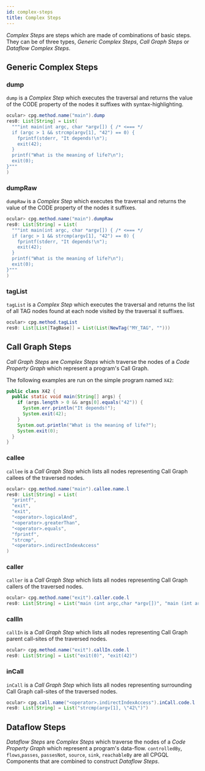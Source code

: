 ```yaml
---
id: complex-steps
title: Complex Steps
---
```


_Complex Steps_ are steps which are made of combinations of basic steps. They can be of three types, _Generic Complex Steps_, _Call Graph Steps_ or _Dataflow Complex Steps_.


## Generic Complex Steps

### dump

`dump` is a _Complex Step_ which executes the traversal and returns the value of the CODE property of the nodes it suffixes with syntax-highlighting.

```java
ocular> cpg.method.name("main").dump
res0: List[String] = List(
  """int main(int argc, char *argv[]) { /* <=== */
  if (argc > 1 && strcmp(argv[1], "42") == 0) {
    fprintf(stderr, "It depends!\n");
    exit(42);
  }
  printf("What is the meaning of life?\n");
  exit(0);
}"""
)
```

### dumpRaw


`dumpRaw` is a _Complex Step_ which executes the traversal and returns the value of the CODE property of the nodes it suffixes.

```java
ocular> cpg.method.name("main").dumpRaw
res0: List[String] = List(
  """int main(int argc, char *argv[]) { /* <=== */
  if (argc > 1 && strcmp(argv[1], "42") == 0) {
    fprintf(stderr, "It depends!\n");
    exit(42);
  }
  printf("What is the meaning of life?\n");
  exit(0);
}"""
)
```

### tagList


`tagList` is a _Complex Step_ which executes the traversal and returns the list of all TAG nodes found at each node visited by the traversal it suffixes.

```java
ocular> cpg.method.tagList 
res0: List[List[TagBase]] = List(List(NewTag("MY_TAG", "")))
```

## Call Graph Steps

_Call Graph Steps_ are _Complex Steps_ which traverse the nodes of a _Code Property Graph_ which represent a program's Call Graph.

The following examples are run on the simple program named `X42`:

```java
public class X42 {
  public static void main(String[] args) {
    if (args.length > 0 && args[0].equals("42")) {
      System.err.println("It depends!");
      System.exit(42);
    }
    System.out.println("What is the meaning of life?");
    System.exit(0);
  }
}
```

### callee

`callee` is a _Call Graph Step_ which lists all nodes representing Call Graph callees of the traversed nodes.

```java
ocular> cpg.method.name("main").callee.name.l 
res0: List[String] = List(
  "printf",
  "exit",
  "exit",
  "<operator>.logicalAnd",
  "<operator>.greaterThan",
  "<operator>.equals",
  "fprintf",
  "strcmp",
  "<operator>.indirectIndexAccess"
)
```

### caller

`caller` is a _Call Graph Step_ which lists all nodes representing Call Graph callers of the traversed nodes.

```java
ocular> cpg.method.name("exit").caller.code.l 
res0: List[String] = List("main (int argc,char *argv[])", "main (int argc,char *argv[])")
```

### callIn

`callIn` is a _Call Graph Step_ which lists all nodes representing Call Graph parent call-sites of the traversed nodes.

```java
ocular> cpg.method.name("exit").callIn.code.l 
res0: List[String] = List("exit(0)", "exit(42)")
```

### inCall

`inCall` is a _Call Graph Step_ which lists all nodes representing surrounding Call Graph call-sites of the traversed nodes.

```java
ocular> cpg.call.name("<operator>.indirectIndexAccess").inCall.code.l 
res0: List[String] = List("strcmp(argv[1], \"42\")")
```

## Dataflow Steps

_Dataflow Steps_ are _Complex Steps_ which traverse the nodes of a _Code Property Graph_ which represent a program's data-flow. `controlledBy`, `flows`,`passes`, `passesNot`, `source`, `sink`, `reachableBy` are all CPGQL Components that are combined to construct _Dataflow Steps_.

